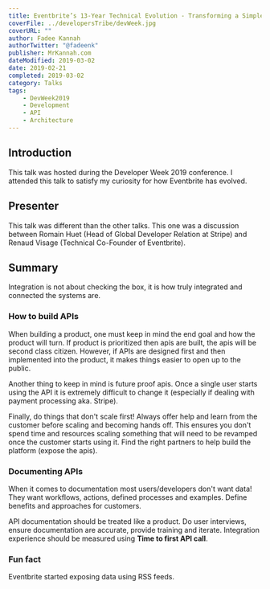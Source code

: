 ---
title: Eventbrite’s 13-Year Technical Evolution - Transforming a Simple Product into a True Platform
coverFile: ../developersTribe/devWeek.jpg
coverURL: ""
author: Fadee Kannah
authorTwitter: "@fadeenk"
publisher: MrKannah.com
dateModified: 2019-03-02
date: 2019-02-21
completed: 2019-03-02
category: Talks
tags:
    - DevWeek2019
    - Development
    - API
    - Architecture
---

## Introduction

This talk was hosted during the Developer Week 2019 conference. I attended this talk to satisfy my curiosity for how Eventbrite has evolved. 
  
## Presenter
This talk was different than the other talks. This one was a discussion between Romain Huet (Head of Global Developer Relation at Stripe) and Renaud Visage (Technical Co-Founder of Eventbrite). 

## Summary
Integration is not about checking the box, it is how truly integrated and connected the systems are.

### How to build APIs
When building a product, one must keep in mind the end goal and how the product will turn. If product is prioritized then apis are built, the apis will be second class citizen. However, if APIs are designed first and then implemented into the product, it makes things easier to open up to the public.

Another thing to keep in mind is future proof apis. Once a single user starts using the API it is extremely difficult to change it (especially if dealing with payment processing aka. Stripe). 

Finally, do things that don't scale first! Always offer help and learn from the customer before scaling and becoming hands off. This ensures you don't spend time and resources scaling something that will need to be revamped once the customer starts using it. Find the right partners to help build the platform (expose the apis).

### Documenting APIs
When it comes to documentation most users/developers don't want data! They want workflows, actions, defined processes and examples. Define benefits and approaches for customers. 

API documentation should be treated like a product. Do user interviews, ensure documentation are accurate, provide training and iterate. Integration experience should be measured using **Time to first API call**.


### Fun fact
Eventbrite started exposing data using RSS feeds.
